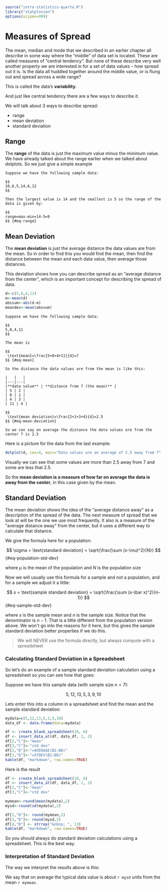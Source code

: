 ```r
source("intro-statistics-quarto.R")
library("statplosion")
options(scipen=999)
```
# Measures of Spread {#measures-of-spread}


The mean, median and mode that we described in an earlier chapter all describe in some way where the \“middle\” of data set is located. These are called measures of \“central tendency\”. But none of these describe very well another property we are interested in for a set of data values – how spread out it is. Is the data all huddled together around the middle value, or is flung out and spread across a wide range?

This is called the data\’s **variability**.

And just like central tendency there are a few ways to describe it.

We will talk about 3 ways to describe spread:

- range
- mean deviation
- standard deviation

## Range

The **range** of the data is just the maximum value minus the minimum value. We have already talked about the range earlier when we talked about dotplots. So we just give a simple example

```asis
Suppose we have the following sample data:

$$
10,6,5,14,6,12
$$

Then the largest value is 14 and the smallest is 5 so the range of the data is given by:

$$
range=max-min=14-5=9
$$ {#eq-range}
```

## Mean Deviation

The **mean deviation** is just the average distance the data values are from the mean. So in order to find this you would find the mean, then find the distance between the mean and each data value, then average those distances.

This deviation shows how you can describe spread as an "average distance from the center", which is an important concept for describing the spread of data.

```r
d<-c(5,8,4,11)
m<-mean(d)
abssum<-abs(d-m)
meandev<-mean(abssum)
```

```asis
Suppose we have the following sample data:

$$
5,8,4,11
$$

The mean is

$$
 \text{mean}=\frac{5+8+4+11}{4}=7
$$ {#eq-mean}

So the distance the data values are from the mean is like this:

|   |   |
|---|---|
|**data value** | **distance from 7 (the mean)** |
| 5 | 2 |
| 8 | 1 |
| 4 | 3 |
| 11 | 4 |

$$
 \text{mean deviation}=\frac{2+1+3+4}{4}=2.5
$$ {#eq-mean-deviation}

So we can say on average the distance the data values are from the center 7 is 2.5
```

Here is a picture for the data from the last example:

```r
dotplot(d, cex=4, main="Data values are an average of 2.5 away from 7", xlab="Data Values")
```

Visually we can see that some values are more than 2.5 away from 7 and some are less that 2.5.

So the **mean deviation is a measure of how far on average the data is away from the center**, in this case given by the mean.

## Standard Deviation

The mean deviation shows the idea of the \"average distance away\" as a description of the spread of the data. The next measure of spread that we look at will be the one we use most frequently. It also is a measure of the \"average distance away\" from the center, but it uses a different way to calculate that distance.

We give the formula here for a population:

$$
\sigma = \text{standard deviation} = \sqrt{\frac{\sum (x-\mu)^2}{N}}
$$ {#eq-population-std-dev}

where $\mu$ is the mean of the population and $N$ is the population size

Now we will usually use this formula for a sample and not a population, and for a sample we adjust it a little:

$$
s = \text{sample standard deviation} = \sqrt{\frac{\sum (x-\bar x)^2}{n-1}}
$$ {#eq-sample-std-dev}

where $s$ is the sample mean and $n$ is the sample size. Notice that the denominator is $n-1$. That is a little different from the population version above. We won\'t go into the reasons for it here, but this gives the sample standard deviation better properties if we do this.

> We will NEVER use the formula directly, but always compute with a spreadsheet

### Calculating Standard Deviation in a Spreadsheet

So let's do an example of a sample standard deviation calculation using a spreadsheet so you can see how that goes:

Suppose we have this sample data (with sample size $n=7$):

$$
5,12,13,5,3,9,10
$$

Lets enter this into a column in a spreadsheet and find the mean and the sample standard deviation:


```r
mydata=c(5,12,13,5,3,9,10)
data_df <- data.frame(data=mydata)

df <- create_blank_spreadsheet(10, 6)
df <- insert_data_at(df, data_df, 1, 2)
df[2,"C"]<-"mean"
df[3,"C"]<-"std dev"
df[2,"D"]<-"=AVERAGE(B2:B8)"
df[3,"D"]<-"=STDEV(B2:B8)"
kable(df, "markdown", row.names=TRUE)
```

Here is the result

```r
df <- create_blank_spreadsheet(10, 6)
df <- insert_data_at(df, data_df, 1, 2)
df[2,"C"]<-"mean"
df[3,"C"]<-"std dev"

mymean<-round(mean(mydata),2)
mysd<-round(sd(mydata),2)

df[2,"D"]<- round(mymean,2)
df[3,"D"]<- round(mysd,2)
df[4,"D"] <- strrep("&nbsp; ", 13)
kable(df, "markdown", row.names=TRUE)
```

So you should always do standard deviation calculations using a spreadsheet. This is the best way.

### Interpretation of Standard Deviation

The way we interpret the results above is this:

We say that on average the typical data value is about `r mysd` units from the mean `r mymean`.

